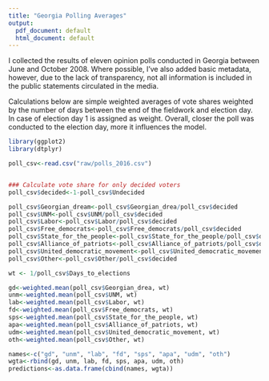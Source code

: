 ```yaml
---
title: "Georgia Polling Averages"
output:
  pdf_document: default
  html_document: default
---
```

I collected the results of eleven opinion polls conducted in Georgia between June and October 2008. Where possible, I've also added basic metadata, however, due to the lack of transparency, not all information is included in the public statements circulated in the media.

Calculations below are simple weighted averages of vote shares weighted by the number of days between the end of the fieldwork and election day. In case of election day 1 is assigned as weight. Overall, closer the poll was conducted to the election day, more it influences the model.

```r
library(ggplot2)
library(dtplyr)

poll_csv<-read.csv("raw/polls_2016.csv")


### Calculate vote share for only decided voters 
poll_csv$decided<-1-poll_csv$Undecided

poll_csv$Georgian_dream<-poll_csv$Georgian_drea/poll_csv$decided
poll_csv$UNM<-poll_csv$UNM/poll_csv$decided
poll_csv$Labor<-poll_csv$Labor/poll_csv$decided
poll_csv$Free_democrats<-poll_csv$Free_democrats/poll_csv$decided
poll_csv$State_for_the_people<-poll_csv$State_for_the_people/poll_csv$decided
poll_csv$Alliance_of_patriots<-poll_csv$Alliance_of_patriots/poll_csv$decided
poll_csv$United_democratic_movement<-poll_csv$United_democratic_movement/poll_csv$decided
poll_csv$Other<-poll_csv$Other/poll_csv$decided

wt <- 1/poll_csv$Days_to_elections

gd<-weighted.mean(poll_csv$Georgian_drea, wt)
unm<-weighted.mean(poll_csv$UNM, wt)
lab<-weighted.mean(poll_csv$Labor, wt)
fd<-weighted.mean(poll_csv$Free_democrats, wt)
sps<-weighted.mean(poll_csv$State_for_the_people, wt)
apa<-weighted.mean(poll_csv$Alliance_of_patriots, wt)
udm<-weighted.mean(poll_csv$United_democratic_movement, wt)
oth<-weighted.mean(poll_csv$Other, wt)

names<-c("gd", "unm", "lab", "fd", "sps", "apa", "udm", "oth")
wgta<-rbind(gd, unm, lab, fd, sps, apa, udm, oth)
predictions<-as.data.frame(cbind(names, wgta))


```
